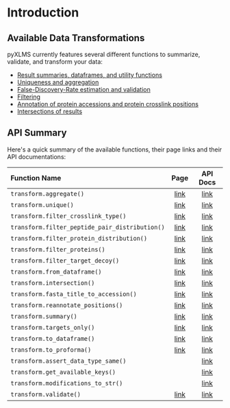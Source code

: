 # Introduction

## Available Data Transformations

pyXLMS currently features several different functions to summarize, validate, and transform your data:

- [Result summaries, dataframes, and utility functions](/docs/transform/summary_and_util)
- [Uniqueness and aggregation](/docs/transform/aggregate)
- [False-Discovery-Rate estimation and validation](/docs/transform/validate)
- [Filtering](/docs/transform/filter)
- [Annotation of protein accessions and protein crosslink positions](/docs/transform/reannotate_positions)
- [Intersections of results](/docs/transform/intersection)

## API Summary

Here's a quick summary of the available functions, their page links and their API documentations:

| Function Name                                  | Page                                         | API Docs |
|:-----------------------------------------------|:--------------------------------------------:|:--------:|
| `transform.aggregate()`                        | [link](/docs/transform/aggregate)            | [link](https://hgb-bin-proteomics.github.io/pyXLMS/pyXLMS.transform.html#pyXLMS.transform.aggregate.aggregate) |
| `transform.unique()`                           | [link](/docs/transform/aggregate)            | [link](https://hgb-bin-proteomics.github.io/pyXLMS/pyXLMS.transform.html#pyXLMS.transform.aggregate.unique) |
| `transform.filter_crosslink_type()`            | [link](/docs/transform/filter)               | [link](https://hgb-bin-proteomics.github.io/pyXLMS/pyXLMS.transform.html#pyXLMS.transform.filter.filter_crosslink_type) |
| `transform.filter_peptide_pair_distribution()` | [link](/docs/transform/filter)               | [link](https://hgb-bin-proteomics.github.io/pyXLMS/pyXLMS.transform.html#pyXLMS.transform.filter.filter_peptide_pair_distribution) |
| `transform.filter_protein_distribution()`      | [link](/docs/transform/filter)               | [link](https://hgb-bin-proteomics.github.io/pyXLMS/pyXLMS.transform.html#pyXLMS.transform.filter.filter_protein_distribution) |
| `transform.filter_proteins()`                  | [link](/docs/transform/filter)               | [link](https://hgb-bin-proteomics.github.io/pyXLMS/pyXLMS.transform.html#pyXLMS.transform.filter.filter_proteins) |
| `transform.filter_target_decoy()`              | [link](/docs/transform/filter)               | [link](https://hgb-bin-proteomics.github.io/pyXLMS/pyXLMS.transform.html#pyXLMS.transform.filter.filter_target_decoy) |
| `transform.from_dataframe()`                   | [link](/docs/transform/summary_and_util)     | [link](https://hgb-bin-proteomics.github.io/pyXLMS/pyXLMS.transform.html#pyXLMS.transform.from_dataframe.from_dataframe) |
| `transform.intersection()`                     | [link](/docs/transform/intersection)         | [link](https://hgb-bin-proteomics.github.io/pyXLMS/pyXLMS.transform.html#pyXLMS.transform.intersection.intersection) |
| `transform.fasta_title_to_accession()`         | [link](/docs/transform/reannotate_positions) | [link](https://hgb-bin-proteomics.github.io/pyXLMS/pyXLMS.transform.html#pyXLMS.transform.reannotate_positions.fasta_title_to_accession) |
| `transform.reannotate_positions()`             | [link](/docs/transform/reannotate_positions) | [link](https://hgb-bin-proteomics.github.io/pyXLMS/pyXLMS.transform.html#pyXLMS.transform.reannotate_positions.reannotate_positions) |
| `transform.summary()`                          | [link](/docs/transform/summary_and_util)     | [link](https://hgb-bin-proteomics.github.io/pyXLMS/pyXLMS.transform.html#pyXLMS.transform.summary.summary) |
| `transform.targets_only()`                     | [link](/docs/transform/filter)               | [link](https://hgb-bin-proteomics.github.io/pyXLMS/pyXLMS.transform.html#pyXLMS.transform.targets_only.targets_only) |
| `transform.to_dataframe()`                     | [link](/docs/transform/summary_and_util)     | [link](https://hgb-bin-proteomics.github.io/pyXLMS/pyXLMS.transform.html#pyXLMS.transform.to_dataframe.to_dataframe) |
| `transform.to_proforma()`                      | [link](/docs/transform/summary_and_util)     | [link](https://hgb-bin-proteomics.github.io/pyXLMS/pyXLMS.transform.html#pyXLMS.transform.to_proforma.to_proforma) |
| `transform.assert_data_type_same()`            |                                              | [link](https://hgb-bin-proteomics.github.io/pyXLMS/pyXLMS.transform.html#pyXLMS.transform.util.assert_data_type_same) |
| `transform.get_available_keys()`               |                                              | [link](https://hgb-bin-proteomics.github.io/pyXLMS/pyXLMS.transform.html#pyXLMS.transform.util.get_available_keys) |
| `transform.modifications_to_str()`             |                                              | [link](https://hgb-bin-proteomics.github.io/pyXLMS/pyXLMS.transform.html#pyXLMS.transform.util.modifications_to_str) |
| `transform.validate()`                         | [link](/docs/transform/validate)             | [link](https://hgb-bin-proteomics.github.io/pyXLMS/pyXLMS.transform.html#pyXLMS.transform.validate.validate) |
